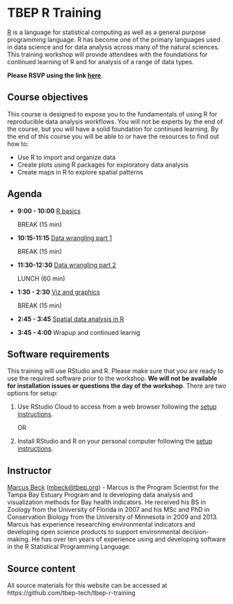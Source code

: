 # TBEP R Training

[R](https://www.r-project.org/) is a language for statistical computing as well as a general purpose programming language. R has become one of the primary languages used in data science and for data analysis across many of the natural sciences. This training workshop will provide attendees with the foundations for continued learning of R and for analysis of a range of data types. 

__Please RSVP using the link [here](https://forms.gle/43XsiT5JdPfk59iW7)__.

## Course objectives

This course is designed to expose you to the fundamentals of using R for reproducible data analysis workflows.  You will not be experts by the end of the course, but you will have a solid foundation for continued learning.  By the end of this course you will be able to or have the resources to find out how to:

* Use R to import and organize data
* Create plots using R packages for exploratory data analysis
* Create maps in R to explore spatial patterns

## Agenda

* __9:00 - 10:00__ [R basics](R_Basics.html)
  
  BREAK (15 min)
  
* __10:15-11:15__ [Data wrangling part 1](Data_Wrangling_1.html)

  BREAK (15 min)

* __11:30-12:30__ [Data wrangling part 2](Data_Wrangling_2.html)

  LUNCH (60 min)
  
* __1:30 - 2:30__ [Viz and graphics](Viz_and_Graphics.html)

  BREAK (15 min)
  
* __2:45 - 3:45__ [Spatial data analysis in R](mapping.html)

* __3:45 - 4:00__ Wrapup and continued learnig

## Software requirements

This training will use RStudio and R. Please make sure that you are ready to use the required software prior to the workshop.  __We will not be available for installation issues or questions the day of the workshop__.  There are two options for setup:

1. Use RStudio Cloud to access from a web browser following the [setup instructions](setupcloud.html). 

     OR 
     
1. Install RStudio and R on your personal computer following the [setup instructions](setup.html). 

## Instructor

[Marcus Beck](https://fawda123.github.io/CV/Beck_CV.pdf) ([mbeck@tbep.org](mailto:mbeck@tbep.org)) - Marcus is the Program Scientist for the Tampa Bay Estuary Program and is developing data analysis and visualization methods for Bay health indicators.  He received his BS in Zoology from the University of Florida in 2007 and his MSc and PhD in Conservation Biology from the University of Minnesota in 2009 and 2013. Marcus has experience researching environmental indicators and developing open science products to support environmental decision-making.  He has over ten years of experience using and developing software in the R Statistical Programming Language.

## Source content

All source materials for this website can be accessed at https://github.com/tbep-tech/tbep-r-training
